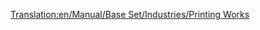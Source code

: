 [[Translation:en/Manual/Base Set/Industries/Printing Works]]
{{en/Manual/Base Set/Industries/Industries|Image=[[File:en/Manual/Base Set/Industries/Printworks.png]]
|name=Printing Works
|climates=[[en/Manual/Climates]].
|accepts=[[en/Manual/Base Set/Cargos/Paper]]
|produces=[[en/Manual/Base Set/Cargos/Goods]]
|notes=Not present in other [[en/Manual/Climates]].
}}
